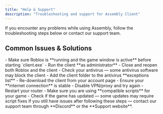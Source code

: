 ```yaml
---
title: "Help & Support"
description: "Troubleshooting and support for Assembly Client"
---
```


<Info>
  If you encounter any problems while using Assembly, follow the troubleshooting steps below or contact our support team.
</Info>

## Common Issues & Solutions

<AccordionGroup>
  <Accordion title="The client does not detect Roblox">
    - Make sure Roblox is **running and the game window is active** before starting `client.exe`
    - Run the client **as administrator**
    - Close and reopen both Roblox and the client
  </Accordion>
  <Accordion title="The client does not start">
    - Check your antivirus — some antivirus software may block the client
    - Add the client folder to the antivirus **exceptions list**
    - Re-download the client from your account page
  </Accordion>
  <Accordion title="Error: Failed to connect">
    - Ensure your **internet connection** is stable
    - Disable VPN/proxy and try again
    - Restart your router
  </Accordion>
  <Accordion title="Scripts not loading or working incorrectly">
    - Make sure you are using **compatible scripts** for your game
    - Check if the game has updated — some updates may require script fixes
  </Accordion>
</AccordionGroup>

<warning>
  If you still have issues after following these steps — contact our support team through **Discord** or the **Support website**.
</warning>